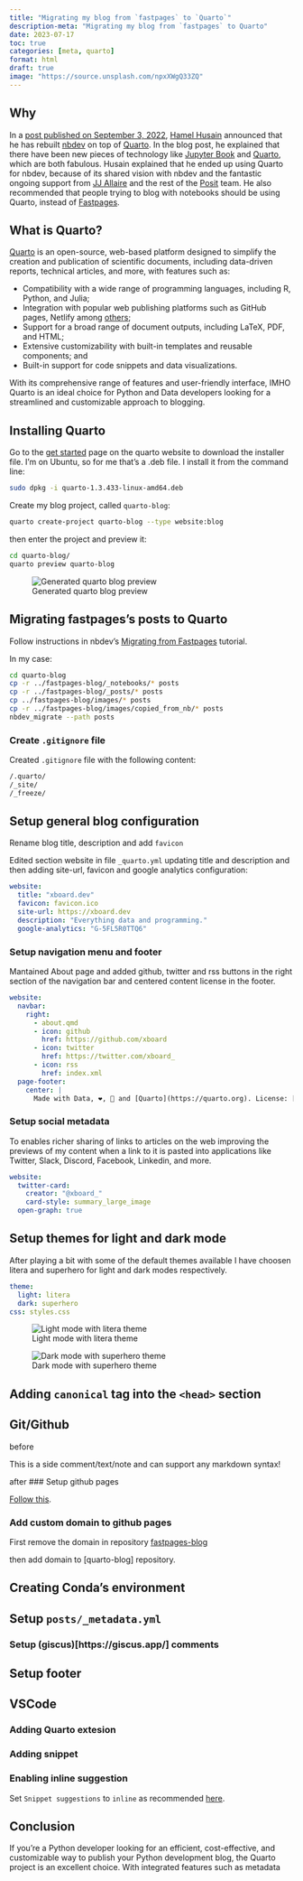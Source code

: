```yaml
---
title: "Migrating my blog from `fastpages` to `Quarto`"
description-meta: "Migrating my blog from `fastpages` to Quarto"
date: 2023-07-17
toc: true
categories: [meta, quarto]
format: html
draft: true
image: "https://source.unsplash.com/npxXWgQ33ZQ"
---
```


## Why

In a [post published on September 3, 2022](https://forums.fast.ai/t/fastpages-deprecating-fastpages-in-favor-of-quarto/99095){target=_blank}, [Hamel Husain](https://hamel.dev/){target=_blank} announced that he has rebuilt [nbdev](https://nbdev.fast.ai/){target=_blank} on top of [Quarto](https://quarto.org){target=_blank}. In the blog post, he explained that there have been new pieces of technology like [Jupyter Book](https://jupyterbook.org/){target=_blank} and [Quarto](https://quarto.org){target=_blank}, which are both fabulous. Husain explained that he ended up using Quarto for nbdev, because of its shared vision with nbdev and the fantastic ongoing support from [JJ Allaire](https://www.rstudio.com/authors/j.j.-allaire/){target=_blank} and the rest of the [Posit](https://posit.co/){target=_blank} team. He also recommended that people trying to blog with notebooks should be using Quarto, instead of [Fastpages](https://github.com/fastai/fastpages){target=_blank}. 

## What is Quarto?

[Quarto](https://quarto.org){target=_blank} is an open-source, web-based platform designed to simplify the creation and publication of scientific documents, including data-driven reports, technical articles, and more, with features such as:

- Compatibility with a wide range of programming languages, including R, Python, and Julia;
- Integration with popular web publishing platforms such as GitHub pages, Netlify among [others](https://quarto.org/docs/publishing/){target=_blank};
- Support for a broad range of document outputs, including LaTeX, PDF, and HTML;
- Extensive customizability with built-in templates and reusable components; and
- Built-in support for code snippets and data visualizations.

With its comprehensive range of features and user-friendly interface, IMHO Quarto is an ideal choice for Python and Data developers looking for a streamlined and customizable approach to blogging.


## Installing Quarto

Go to the [get started](https://quarto.org/docs/get-started/) page on the quarto website to download the installer file. I’m on Ubuntu, so for me that’s a .deb file. I install it from the command line:

```bash
sudo dpkg -i quarto-1.3.433-linux-amd64.deb

```

Create my blog project, called `quarto-blog`:

```bash
quarto create-project quarto-blog --type website:blog

```
then enter the project and preview it:

```bash
cd quarto-blog/
quarto preview quarto-blog
```


![Generated quarto blog preview](images/default-quarto-screen.png)

## Migrating fastpages's posts to Quarto

Follow instructions in nbdev's [Migrating from Fastpages](https://nbdev.fast.ai/tutorials/blogging.html#migrating-from-fastpages){target=_blank} tutorial.

In my case:

```bash
cd quarto-blog
cp -r ../fastpages-blog/_notebooks/* posts
cp -r ../fastpages-blog/_posts/* posts
cp ../fastpages-blog/images/* posts
cp -r ../fastpages-blog/images/copied_from_nb/* posts
nbdev_migrate --path posts
```

### Create `.gitignore` file

Created `.gitignore` file with the following content:

```.txt
/.quarto/
/_site/
/_freeze/
```

## Setup general blog configuration
Rename blog title, description and add `favicon`

Edited section website in file `_quarto.yml` updating title and description and then adding site-url, favicon and google analytics configuration:

```.yaml
website:
  title: "xboard.dev"
  favicon: favicon.ico
  site-url: https://xboard.dev
  description: "Everything data and programming."
  google-analytics: "G-5FL5R0TTQ6"
```

### Setup navigation menu and footer

Mantained About page and added github, twitter and rss buttons in
the right section of the navigation bar and centered content license in the footer.

```.yaml
website:
  navbar:
    right:
      - about.qmd
      - icon: github
        href: https://github.com/xboard
      - icon: twitter
        href: https://twitter.com/xboard_
      - icon: rss
        href: index.xml
  page-footer:
    center: |
      Made with Data, ❤️, 🐍 and [Quarto](https://quarto.org). License: [CC BY-SA 2.0](https://creativecommons.org/licenses/by-sa/2.0/).

```


### Setup social metadata

To enables richer sharing of links to articles on the web improving the previews of my content when a link to it is pasted into applications like Twitter, Slack, Discord, Facebook, Linkedin, and more.

```.yaml
website:
  twitter-card:
    creator: "@xboard_"
    card-style: summary_large_image
  open-graph: true

```

## Setup themes for light and dark mode 

After playing a bit with some of the default themes available I have choosen litera and superhero for light and dark modes respectively.

```.yaml
theme:
  light: litera
  dark: superhero
css: styles.css
```

![Light mode with litera theme](images/themed-screen-part1.png)

![Dark mode with superhero theme](images/themed-screen-dark_mode.png)


## Adding `canonical` tag into the `<head>` section

## Git/Github

before

:::{.column-margin}
This is a side comment/text/note and can support any markdown syntax!
:::

after
### Setup github pages

[Follow this](https://quarto.org/docs/publishing/github-pages.html).

### Add custom domain to github pages

First remove the domain in repository [fastpages-blog](https://github.com/xboard/fastpages-blog)

then add domain to [quarto-blog] repository.

## Creating Conda's environment


## Setup `posts/_metadata.yml`

### Setup (giscus)[https://giscus.app/] comments



## Setup footer

## VSCode

### Adding Quarto extesion

### Adding snippet

### Enabling inline suggestion
Set `Snippet suggestions` to `inline` as recommended [here](https://stackoverflow.com/a/74339599/483157).

## Conclusion

If you're a Python developer looking for an efficient, cost-effective, and customizable way to publish your Python development blog, the Quarto project is an excellent choice. With integrated features such as metadata
